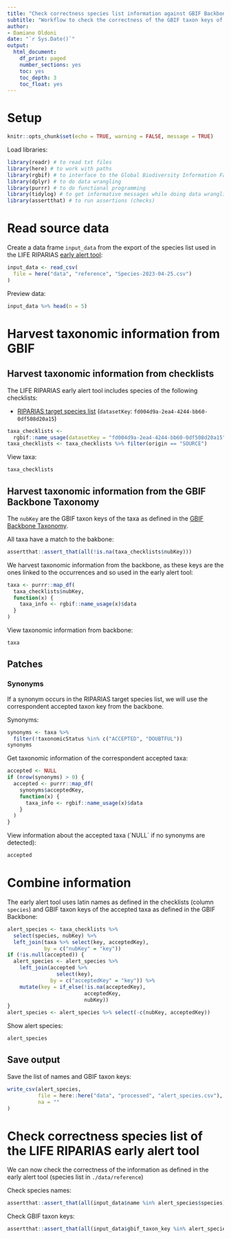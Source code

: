 ```yaml
---
title: "Check correctness species list information against GBIF Backbone"
subtitle: "Workflow to check the correctness of the GBIF taxon keys of the LIFE RIPARIAS early alert tool"
author:
- Damiano Oldoni
date: "`r Sys.Date()`"
output:
  html_document:
    df_print: paged
    number_sections: yes
    toc: yes
    toc_depth: 3
    toc_float: yes
---
```


# Setup 

```r
knitr::opts_chunk$set(echo = TRUE, warning = FALSE, message = TRUE)
```


Load libraries:

```r
library(readr) # to read txt files
library(here) # to work with paths
library(rgbif) # to interface to the Global Biodiversity Information Facility API
library(dplyr) # to do data wrangling
library(purrr) # to do functional programming
library(tidylog) # to get informative messages while doing data wrangling 
library(assertthat) # to run assertions (checks)

```

# Read source data

Create a data frame `input_data` from the export of the species list used in the LIFE RIPARIAS [early alert tool](https://alert.riparias.be/):

```r
input_data <- read_csv(
  file = here("data", "reference", "Species-2023-04-25.csv")
) 
```

Preview data:

```r
input_data %>% head(n = 5)
```

# Harvest taxonomic information from GBIF

## Harvest taxonomic information from checklists

The LIFE RIPARIAS early alert tool includes species of the following checklists:

- [RIPARIAS target species list](https://www.gbif.org/dataset/fd004d9a-2ea4-4244-bb60-0df508d20a15) (`datasetKey`: `fd004d9a-2ea4-4244-bb60-0df508d20a15`)

```r
taxa_checklists <- 
  rgbif::name_usage(datasetKey = "fd004d9a-2ea4-4244-bb60-0df508d20a15")$data
taxa_checklists <- taxa_checklists %>% filter(origin == "SOURCE")
```

View taxa:

```r
taxa_checklists
```

## Harvest taxonomic information from the GBIF Backbone Taxonomy

The  `nubKey` are the GBIF taxon keys of the taxa as defined in the [GBIF Backbone Taxonomy](https://www.gbif.org/dataset/d7dddbf4-2cf0-4f39-9b2a-bb099caae36c).

All taxa have a match to the bakbone:

```r
assertthat::assert_that(all(!is.na(taxa_checklists$nubKey)))
```

We harvest taxonomic information from the backbone, as these keys are the ones linked to the occurrences and so used in the early alert tool:

```r
taxa <- purrr::map_df(
  taxa_checklists$nubKey, 
  function(x) {
    taxa_info <- rgbif::name_usage(x)$data
  }
)
```

View taxonomic information from backbone:

```r
taxa
```

## Patches

### Synonyms

If a synonym occurs in the RIPARIAS target species list, we will use the correspondent accepted taxon key from the backbone.

Synonyms:

```r
synonyms <- taxa %>%
  filter(!taxonomicStatus %in% c("ACCEPTED", "DOUBTFUL"))
synonyms
```

Get taxonomic information of the correspondent accepted taxa:

```r
accepted <- NULL
if (nrow(synonyms) > 0) {
  accepted <- purrr::map_df(
    synonyms$acceptedKey, 
    function(x) {
      taxa_info <- rgbif::name_usage(x)$data
    }
  )
}
```

View information about the accepted taxa (´NULL´ if no synonyms are detected):

```r
accepted
```

# Combine information

The early alert tool uses latin names as defined in the checklists (column `species`) and GBIF taxon keys of the accepted taxa as defined in the GBIF Backbone:

```r
alert_species <- taxa_checklists %>%
  select(species, nubKey) %>%
  left_join(taxa %>% select(key, acceptedKey),
            by = c("nubKey" = "key"))
if (!is.null(accepted)) {
  alert_species <- alert_species %>%
    left_join(accepted %>%
                select(key),
              by = c("acceptedKey" = "key")) %>%
    mutate(key = if_else(!is.na(acceptedKey),
                         acceptedKey,
                         nubKey))
}
alert_species <- alert_species %>% select(-c(nubKey, acceptedKey))
```

Show alert species:

```r
alert_species
```

## Save output

Save the list of names and GBIF taxon keys:

```r
write_csv(alert_species, 
          file = here::here("data", "processed", "alert_species.csv"),
          na = ""
)
```

# Check correctness species list of the LIFE RIPARIAS early alert tool

We can now check the correctness of the information as defined in the early alert tool (species list in `./data/reference`)


Check species names:

```r
assertthat::assert_that(all(input_data$name %in% alert_species$species))
```

Check GBIF taxon keys:

```r
assertthat::assert_that(all(input_data$gbif_taxon_key %in% alert_species$key))
```
